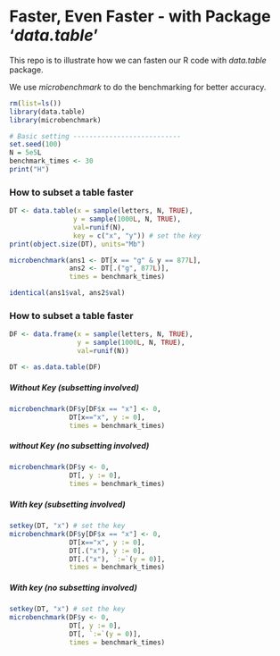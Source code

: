 # Faster, Even Faster - with Package '*data.table*'

This repo is to illustrate how we can fasten our R code with *data.table* package.

We use *microbenchmark* to do the benchmarking for better accuracy.

```r
rm(list=ls())
library(data.table)
library(microbenchmark)

# Basic setting ---------------------------
set.seed(100)
N = 5e5L
benchmark_times <- 30
print("H")
```

### How to subset a table faster 
```r
DT <- data.table(x = sample(letters, N, TRUE), 
                y = sample(1000L, N, TRUE), 
                val=runif(N), 
                key = c("x", "y")) # set the key
print(object.size(DT), units="Mb")
```

```r
microbenchmark(ans1 <- DT[x == "g" & y == 877L], 
               ans2 <- DT[.("g", 877L)],
               times = benchmark_times)

identical(ans1$val, ans2$val)
```


### How to subset a table faster 

```r
DF <- data.frame(x = sample(letters, N, TRUE), 
                 y = sample(1000L, N, TRUE), 
                 val=runif(N))

DT <- as.data.table(DF)
```

##### Without Key (subsetting involved)
```r
microbenchmark(DF$y[DF$x == "x"] <- 0, 
               DT[x=="x", y := 0], 
               times = benchmark_times)
```

##### without Key (no subsetting involved)
```r
microbenchmark(DF$y <- 0, 
               DT[, y := 0], 
               times = benchmark_times)
```

##### With key (subsetting involved)
```r
setkey(DT, "x") # set the key
microbenchmark(DF$y[DF$x == "x"] <- 0, 
               DT[x=="x", y := 0], 
               DT[.("x"), y := 0],
               DT[.("x"), `:=`(y = 0)],
               times = benchmark_times)
```

##### With key (no subsetting involved)
```r
setkey(DT, "x") # set the key
microbenchmark(DF$y <- 0, 
               DT[, y := 0],
               DT[, `:=`(y = 0)],
               times = benchmark_times)
```
